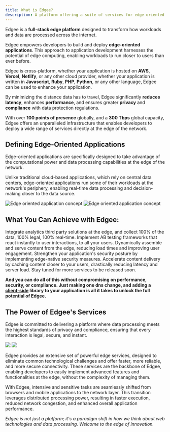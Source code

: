 ```yaml
---
title: What is Edgee?
description: A platform offering a suite of services for edge-oriented applications
---
```


Edgee is a **full-stack edge platform** designed to transform how workloads and data are
processed across the internet.

Edgee empowers developers to build and deploy **edge-oriented applications**.
This approach to application development harnesses the potential of edge computing,
enabling workloads to run closer to users than ever before.

Edgee is cross-platform, whether your application is hosted on **AWS**, **Vercel**, **Netlify**, or any other cloud provider,
whether your application is written in **Javascript**, **Ruby**, **PHP**, **Python**, or any other language,
Edgee can be used to enhance your application.

By minimizing the distance data has to travel, Edgee significantly **reduces latency**, enhances **performance**, and
ensures greater **privacy** and **compliance** with data protection regulations.

With over **100 points of presence** globally, and a **300 Tbps** global capacity, Edgee offers an unparalleled infrastructure
that enables developers to deploy a wide range of services directly at the edge of the network.

## Defining Edge-Oriented Applications

Edge-oriented applications are specifically designed to take advantage of the computational
power and data processing capabilities at the edge of the network.

Unlike traditional cloud-based applications, which rely on central data centers,
edge-oriented applications run some of their workloads at the network's periphery,
enabling real-time data processing and decision-making closer to the data source.


<Frame caption="Illustration of edge-oriented application concept. Click on the image to zoom in.">
  <img
    className="block dark:hidden"
    src="/images/eoa-light.png"
    alt="Edge oriented application concept"
  />
  <img
    className="hidden dark:block"
    src="/images/eoa-dark.png"
    alt="Edge oriented application concept"
  />
</Frame>

## What You Can Achieve with Edgee:

<CardGroup>
  <Card title="Analytics at the edge" icon="chart-simple" iconType="duotone" href="/services/data-analytics/overview">
    Integrate analytics third party solutions at the edge, and collect 100% of the data, 100% legal, 100% real-time.
  </Card>

  <Card title="AB Testing at the edge" icon="vials" iconType="duotone" href="/services/ab-testing/overview">
    Implement AB testing frameworks that react instantly to user interactions, to all your users.
  </Card>

  <Card title="Content Stitching at the edge" icon="puzzle-piece" iconType="duotone" href="/services/content-stiching/overview">
    Dynamically assemble and serve content from the edge, reducing load times and improving user engagement.
  </Card>

  <Card title="Security at the edge" icon="shield" iconType="duotone" href="/services/security/overview">
    Strengthen your application's security posture by implementing edge-native security measures.
  </Card>

  <Card title="Content caching at the edge" icon="bolt" iconType="duotone" href="/services/caching/overview">
    Accelerate content delivery by caching content closer to your users, drastically reducing latency and server load.
  </Card>

  <Card title="And more to come" icon="ellipsis">
    Stay tuned for more services to be released soon.
  </Card>
</CardGroup>

**And you can do all of this without compromising on performance, security, or compliance.
Just making one dns change, and adding a [client-side](/getting-started/js-sdk) library to your application is all it takes to unlock the full potential of Edgee.**

## The Power of Edgee's Services

Edgee is committed to delivering a platform where data processing meets the highest standards of privacy and compliance,
ensuring that every interaction is legal, secure, and instant.

<img className="block dark:hidden" src="/images/edgee-proxy-light.png"/>
<img className="hidden dark:block" src="/images/edgee-proxy-dark.png"/>

Edgee provides an extensive set of powerful edge services, designed to eliminate common technological challenges and offer faster,
more reliable, and more secure connectivity. These services are the backbone of Edgee, enabling developers to easily implement advanced features
and functionalities at the edge, without the complexity of managing them.

With Edgee, intensive and sensitive tasks are seamlessly shifted from browsers and mobile applications to the network layer.
This transition leverages distributed processing power, resulting in faster execution, reduced network congestion, and enhanced overall application performance.

_Edgee is not just a platform; it's a paradigm shift in how we think about web technologies and data processing. Welcome to the edge of innovation._




